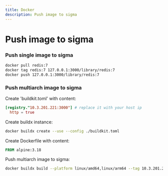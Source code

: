 ```yaml
---
title: Docker
description: Push image to sigma
---
```


# Push image to sigma

### Push single image to sigma

``` bash
docker pull redis:7
docker tag redis:7 127.0.0.1:3000/library/redis:7
docker push 127.0.0.1:3000/library/redis:7
```

### Push multiarch image to sigma

Create 'buildkit.toml' with content:

``` toml
[registry."10.3.201.221:3000"] # replace it with your host ip
  http = true
```

Create buildx instance:

``` bash
docker buildx create --use --config ./buildkit.toml
```

Create Dockerfile with content:

``` dockerfile
FROM alpine:3.18
```

Push multiarch image to sigma:

``` bash
docker buildx build --platform linux/amd64,linux/arm64 --tag 10.3.201.221:3000/library/alpine:3.18.0 --file alpine.Dockerfile --push .
```
